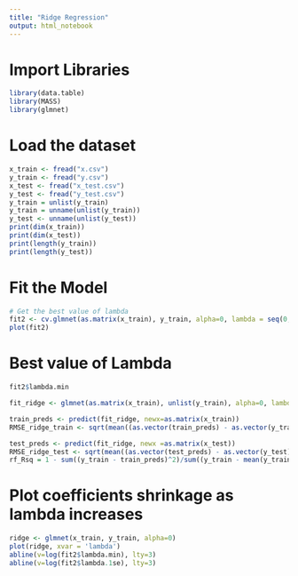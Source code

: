 ```yaml
---
title: "Ridge Regression"
output: html_notebook
---
```


# Import Libraries
```r
library(data.table)
library(MASS)
library(glmnet)
```

# Load the dataset
```r
x_train <- fread("x.csv")
y_train <- fread("y.csv")
x_test <- fread("x_test.csv")
y_test <- fread("y_test.csv")
y_train = unlist(y_train)
y_train = unname(unlist(y_train))
y_test <- unname(unlist(y_test))
print(dim(x_train))
print(dim(x_test))
print(length(y_train))
print(length(y_test))

```

# Fit the Model
```r
# Get the best value of lambda
fit2 <- cv.glmnet(as.matrix(x_train), y_train, alpha=0, lambda = seq(0,20,1), type.measure="mse")
plot(fit2)

```

# Best value of Lambda
```r
fit2$lambda.min
```



```r
fit_ridge <- glmnet(as.matrix(x_train), unlist(y_train), alpha=0, lambda=6.2)

train_preds <- predict(fit_ridge, newx=as.matrix(x_train))
RMSE_ridge_train <- sqrt(mean((as.vector(train_preds) - as.vector(y_train))^2))

test_preds <- predict(fit_ridge, newx =as.matrix(x_test))
RMSE_ridge_test <- sqrt(mean((as.vector(test_preds) - as.vector(y_test))^2))
rf_Rsq = 1 - sum((y_train - train_preds)^2)/sum((y_train - mean(y_train))^2)
```

# Plot coefficients shrinkage as lambda increases
```r
ridge <- glmnet(x_train, y_train, alpha=0)
plot(ridge, xvar = 'lambda')
abline(v=log(fit2$lambda.min), lty=3)
abline(v=log(fit2$lambda.1se), lty=3)
```


